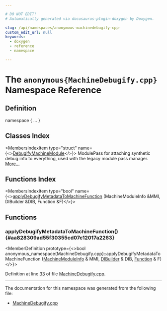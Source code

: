```yaml
---

# DO NOT EDIT!
# Automatically generated via docusaurus-plugin-doxygen by Doxygen.

slug: /api/namespaces/anonymous-machinedebugify-cpp-
custom_edit_url: null
keywords:
  - doxygen
  - reference
  - namespace

---
```





# The `anonymous{MachineDebugify.cpp}` Namespace Reference

<DoxygenPage pluginConfig={pluginConfig}>



## Definition

<CodeBlock>namespace &#123; ... &#125;</CodeBlock>

## Classes Index

<MembersIndex>

<MembersIndexItem
  type="struct"
  name={<><a href="/docs/api/structs/anonymous-namespace-machinedebugify-cpp-/debugifymachinemodule">DebugifyMachineModule</a></>}>
ModulePass for attaching synthetic debug info to everything, used with the legacy module pass manager. <a href="/docs/api/structs/anonymous-namespace-machinedebugify-cpp-/debugifymachinemodule/#details">More...</a>
</MembersIndexItem>

</MembersIndex>

## Functions Index

<MembersIndex>

<MembersIndexItem
  type="bool"
  name={<><a href="#aa828309ad55f30355cd07c12017a2263">applyDebugifyMetadataToMachineFunction</a> (MachineModuleInfo &amp;MMI, DIBuilder &amp;DIB, Function &amp;F)</>}>
</MembersIndexItem>

</MembersIndex>


<SectionDefinition>

## Functions

### applyDebugifyMetadataToMachineFunction() {#aa828309ad55f30355cd07c12017a2263}

<MemberDefinition
  prototype={<>bool anonymous&#95;namespace&#123;MachineDebugify.cpp&#125;::applyDebugifyMetadataToMachineFunction (<a href="/docs/api/classes/llvm/machinemoduleinfo">MachineModuleInfo</a> &amp; MMI, <a href="/docs/api/classes/llvm/dibuilder">DIBuilder</a> &amp; DIB, <a href="/docs/api/classes/llvm/function">Function</a> &amp; F)</>}>

Definition at line <a href="/docs/api/files/lib/lib/codegen/machinedebugify-cpp/#l00033">33</a> of file <a href="/docs/api/files/lib/lib/codegen/machinedebugify-cpp">MachineDebugify.cpp</a>.
</MemberDefinition>

</SectionDefinition>

<hr/>

The documentation for this namespace was generated from the following file:

<ul>
<li><a href="/docs/api/files/lib/lib/codegen/machinedebugify-cpp">MachineDebugify.cpp</a></li>
</ul>

</DoxygenPage>
